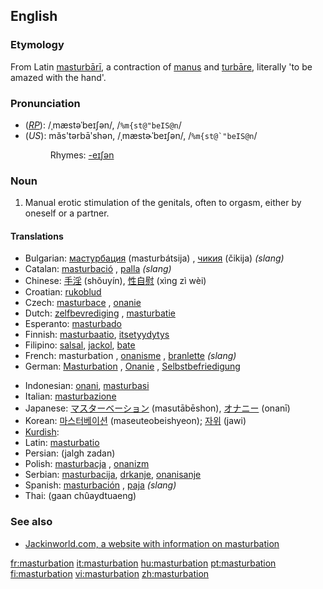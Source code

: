 {{see|Masturbation}}
==English==
{{wikipedia}}
{{WikiSaurus-link|masturbate}}
===Etymology===
From Latin [[masturbari|masturbārī]], a contraction of [[manus]] and [[turbare|turbāre]], literally 'to be amazed with the hand'.

===Pronunciation===
*(''[[RP]]''): /ˌmæstəˈbeɪʃən/, /<tt>%m{st@"beIS@n</tt>/
*(''US''): măs'tərbāʹshən, /ˌmæstɚˈbeɪʃən/, /<tt>%m{st@`"beIS@n</tt>/
*:Rhymes: [[Rhymes:English:-eɪʃǝn|-eɪʃǝn]]

===Noun===
{{en-noun-unc}}

#Manual erotic stimulation of the genitals, often to orgasm, either by oneself or a partner.

====Translations====
{{top}}
*Bulgarian: [[мастурбация]] (masturbátsija) {{f}}, [[чикия]] (čikija) {{f}} ''(slang)''
*Catalan: [[masturbació]] {{f}}, [[palla]] {{f}} ''(slang)''
*Chinese: [[手淫]] (shǒuyín), [[性自慰]] (xìng zì wèi)
*Croatian: [[rukoblud]] {{f}}
*Czech: [[masturbace]] {{f}}, [[onanie]] {{f}} 
*Dutch: [[zelfbevrediging]] {{f}}, [[masturbatie]] {{f}}
*Esperanto: [[masturbado]]
*Finnish: [[masturbaatio]], [[itsetyydytys]]
*Filipino: [[salsal]], [[jackol]], [[bate]]
*French: masturbation {{f}}, [[onanisme]] {{m}}, [[branlette]] {{f}} ''(slang)''
*German: [[Masturbation]] {{f}}, [[Onanie]] {{f}}, [[Selbstbefriedigung]] {{f}}
{{mid}}
*Indonesian: [[onani]], [[masturbasi]]
*Italian: [[masturbazione]] {{f}}
*Japanese: [[マスターベーション]] (masutābēshon), [[オナニー]] (onanī)
*Korean: [[마스터베이션]] (maseuteobeishyeon); [[자위]] (jawi)
*[[Kurdish]]: {{trad|ku|destperkî}} {{f}}
*Latin: [[masturbatio]] {{f}}
*Persian: {{FAchar|[[جلق زدن]]}} (jalgh zadan)
*Polish: [[masturbacja]] {{f}}, [[onanizm]] {{m}}
*Serbian: [[masturbacija]], [[drkanje]], [[onanisanje]] {{f}}
*Spanish: [[masturbación]] {{f}}, [[paja]] {{f}} ''(slang)''
*Thai: {{THchar|[[การช่วยตัวเอง]]}} (gaan chûaydtuaeng)
{{bottom}}

===See also===
*[http://www.jackinworld.com/ Jackinworld.com, a website with information on masturbation]

[[fr:masturbation]]
[[it:masturbation]]
[[hu:masturbation]]
[[pt:masturbation]]
[[fi:masturbation]]
[[vi:masturbation]]
[[zh:masturbation]]